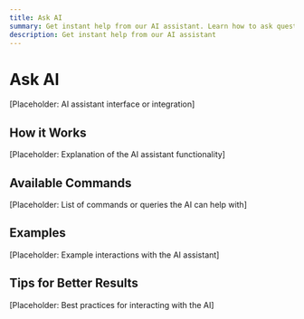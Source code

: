```yaml
---
title: Ask AI
summary: Get instant help from our AI assistant. Learn how to ask questions, use commands, and get guidance on using the platform effectively.
description: Get instant help from our AI assistant
---
```


# Ask AI

[Placeholder: AI assistant interface or integration]

## How it Works

[Placeholder: Explanation of the AI assistant functionality]

## Available Commands

[Placeholder: List of commands or queries the AI can help with]

## Examples

[Placeholder: Example interactions with the AI assistant]

## Tips for Better Results

[Placeholder: Best practices for interacting with the AI] 
